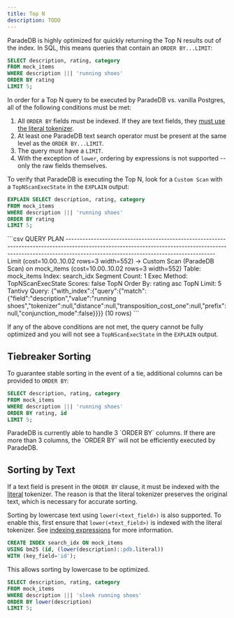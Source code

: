 ```yaml
---
title: Top N
description: TODO
---
```


ParadeDB is highly optimized for quickly returning the Top N results out of the index. In SQL, this means queries that contain an `ORDER BY...LIMIT`:

```sql
SELECT description, rating, category
FROM mock_items
WHERE description ||| 'running shoes'
ORDER BY rating
LIMIT 5;
```

In order for a Top N query to be executed by ParadeDB vs. vanilla Postgres, all of the following conditions must be met:

1. All `ORDER BY` fields must be indexed. If they are text fields, they [must use the literal tokenizer](#sorting-by-text).
2. At least one ParadeDB text search operator must be present at the same level as the `ORDER BY...LIMIT`.
3. The query must have a `LIMIT`.
4. With the exception of `lower`, ordering by expressions is not supported -- only the raw fields themselves.

To verify that ParadeDB is executing the Top N, look for a `Custom Scan` with a `TopNScanExecState` in the `EXPLAIN` output:

```sql
EXPLAIN SELECT description, rating, category
FROM mock_items
WHERE description ||| 'running shoes'
ORDER BY rating
LIMIT 5;
```

<Accordion title = "Expected Response">
```csv
                                                                                                   QUERY PLAN
-----------------------------------------------------------------------------------------------------------------------------------------------------------------------------------------------------------------
 Limit  (cost=10.00..10.02 rows=3 width=552)
   ->  Custom Scan (ParadeDB Scan) on mock_items  (cost=10.00..10.02 rows=3 width=552)
         Table: mock_items
         Index: search_idx
         Segment Count: 1
         Exec Method: TopNScanExecState
         Scores: false
            TopN Order By: rating asc
            TopN Limit: 5
         Tantivy Query: {"with_index":{"query":{"match":{"field":"description","value":"running shoes","tokenizer":null,"distance":null,"transposition_cost_one":null,"prefix":null,"conjunction_mode":false}}}}
(10 rows)
```
</Accordion>

If any of the above conditions are not met, the query cannot be fully optimized and you will not see a `TopNScanExecState` in the `EXPLAIN` output.

## Tiebreaker Sorting

To guarantee stable sorting in the event of a tie, additional columns can be provided to `ORDER BY`:

```sql
SELECT description, rating, category
FROM mock_items
WHERE description ||| 'running shoes'
ORDER BY rating, id
LIMIT 5;
```

<Note>
  ParadeDB is currently able to handle 3 `ORDER BY` columns. If there are more
  than 3 columns, the `ORDER BY` will not be efficiently executed by ParadeDB.
</Note>

## Sorting by Text

If a text field is present in the `ORDER BY` clause, it must be indexed with the [literal](/v2/tokenizers/available_tokenizers/exact) tokenizer.
The reason is that the literal tokenizer preserves the original text, which is necessary for accurate sorting.

Sorting by lowercase text using `lower(<text_field>)` is also supported. To enable this, first ensure that `lower(<text_field>)` is indexed with the literal tokenizer.
See [indexing expressions](/v2/indexing/indexing_expressions) for more information.

```sql
CREATE INDEX search_idx ON mock_items
USING bm25 (id, (lower(description)::pdb.literal))
WITH (key_field='id');
```

This allows sorting by lowercase to be optimized.

```sql
SELECT description, rating, category
FROM mock_items
WHERE description ||| 'sleek running shoes'
ORDER BY lower(description)
LIMIT 5;
```
